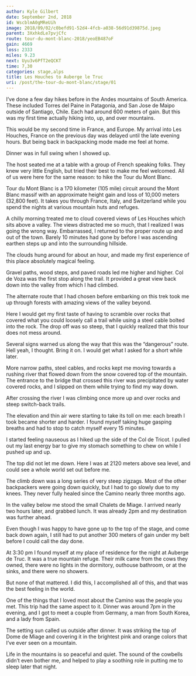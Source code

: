 ```yaml
---
author: Kyle Gilbert
date: September 2nd, 2018
id: WscblmA0gMReUih
image: 2018/09/02/c0befd91-52d4-4fcb-a038-56d91d39875d.jpeg
parent: 3XxhkdLe7pvjCfc
route: tour-du-mont-blanc-2018/yeoEB487oF
gain: 4669
loss: 2333
miles: 9.23
next: Uyu3v6PfT2eQCKT
time: 7,30
categories: stage,alps
title: Les Houches to Auberge le Truc
uri: /post/the-tour-du-mont-blanc/stage/01
---
```


<Stats />

<Route />

I’ve done a few day hikes before in the Andes mountains of South America. These
included Torres del Paine in Patagonia, and San Jose de Maipo outside of
Santiago, Chile. Each had around 600 meters of gain. But this was my first time
actually hiking into, up, and over mountains.

This would be my second time in France, and Europe. My arrival into Les Houches,
France on the previous day was delayed until the late evening hours. But being
back in backpacking mode made me feel at home.

Dinner was in full swing when I showed up.

The host seated me at a table with a group of French speaking folks. They knew
very little English, but tried their best to make me feel welcomed. All of us
were here for the same reason: to hike the Tour du Mont Blanc.

Tour du Mont Blanc is a 170 kilometer (105 mile) circuit around the Mont Blanc
massif with an approximate height gain and loss of 10,000 meters (32,800 feet).
It takes you through France, Italy, and Switzerland while you spend the nights
at various mountain huts and refuges.

A chilly morning treated me to cloud covered views of Les Houches which sits
above a valley. The views distracted me so much, that I realized I was going
the wrong way. Embarrassed, I returned to the proper route up and out of the
town. Barely 10 minutes had gone by before I was ascending earthen steps up and
into the surrounding hillside.

The clouds hung around for about an hour, and made my first experience of this
place absolutely magical feeling.

Gravel paths, wood steps, and paved roads led me higher and higher. Col de Voza
was the first stop along the trail. It provided a great view back down into the
valley from which I had climbed.

The alternate route that I had chosen before embarking on this trek took me up
through forests with amazing views of the valley beyond.

Here I would get my first taste of having to scramble over rocks that covered
what you could loosely call a trail while using a steel cable bolted into the
rock. The drop off was so steep, that I quickly realized that this tour does
not mess around.

Several signs warned us along the way that this was the “dangerous” route. Hell
yeah, I thought. Bring it on. I would get what I asked for a short while later.

More narrow paths, steel cables, and rocks kept me moving towards a rushing
river that flowed down from the snow covered top of the mountain. The entrance
to the bridge that crossed this river was precipitated by water covered rocks,
and I slipped on them while trying to find my way down.

After crossing the river I was climbing once more up and over rocks and steep
switch-back trails.

The elevation and thin air were starting to take its toll on me: each breath I
took became shorter and harder. I found myself taking huge gasping breaths and
had to stop to catch myself every 15 minutes.

I started feeling nauseous as I hiked up the side of the Col de Tricot. I pulled
out my last energy bar to give my stomach something to chew on while I pushed up
and up.

The top did not let me down. Here I was at 2120 meters above sea level, and
could see a whole world set out before me.

The climb down was a long series of very steep zigzags. Most of the other
backpackers were going down quickly, but I had to go slowly due to my knees.
They never fully healed since the Camino nearly three months ago.

In the valley below me stood the small Chalets de Miage. I arrived nearly two
hours later, and grabbed lunch. It was already 2pm and my destination was
further ahead.

Even though I was happy to have gone up to the top of the stage, and come back
down again, I still had to put another 300 meters of gain under my belt before
I could call the day done.

At 3:30 pm I found myself at my place of residence for the night at Auberge de
Truc. It was a true mountain refuge. Their milk came from the cows they owned,
there were no lights in the dormitory, outhouse bathroom, or at the sinks, and
there were no showers.

But none of that mattered. I did this, I accomplished all of this, and that was
the best feeling in the world.

One of the things that I loved most about the Camino was the people you met.
This trip had the same aspect to it. Dinner was around 7pm in the evening, and
I got to meet a couple from Germany, a man from South Korea, and a lady from
Spain.

The setting sun called us outside after dinner. It was striking the top of Dome
de Miage and covering it in the brightest pink and orange colors that I’ve ever
seen on a mountain.

Life in the mountains is so peaceful and quiet. The sound of the cowbells didn’t
even bother me, and helped to play a soothing role in putting me to sleep later
that night.

